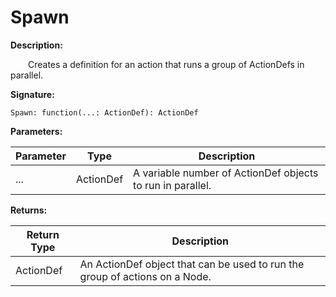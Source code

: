 
# Spawn

**Description:**

&emsp;&emsp;Creates a definition for an action that runs a group of ActionDefs in parallel.

**Signature:**
```tl
Spawn: function(...: ActionDef): ActionDef
```

**Parameters:**

| Parameter | Type | Description |
| --- | --- | --- |
| ... | ActionDef | A variable number of ActionDef objects to run in parallel. |

**Returns:**

| Return Type | Description |
| --- | --- |
| ActionDef | An ActionDef object that can be used to run the group of actions on a Node. |